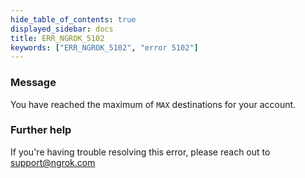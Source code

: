 ```yaml
---
hide_table_of_contents: true
displayed_sidebar: docs
title: ERR_NGROK_5102
keywords: ["ERR_NGROK_5102", "error 5102"]
---
```


### Message

You have reached the maximum of `MAX` destinations for your account.

### Further help

If you're having trouble resolving this error, please reach out to [support@ngrok.com](mailto:support@ngrok.com?subject=Help%20with%20ERR_NGROK_5102)
